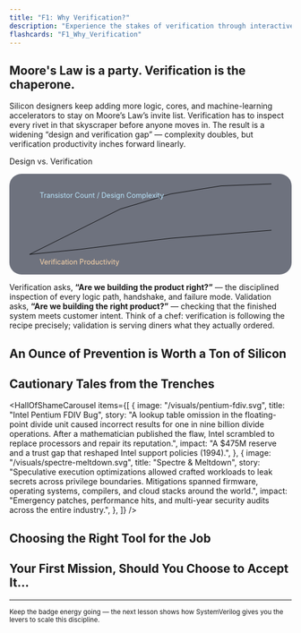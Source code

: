 ```yaml
---
title: "F1: Why Verification?"
description: "Experience the stakes of verification through interactive stories, graphs, and your first bug hunt."
flashcards: "F1_Why_Verification"
---
```


## Moore's Law is a party. Verification is the chaperone.

Silicon designers keep adding more logic, cores, and machine-learning accelerators to stay on Moore’s Law’s invite list. Verification has to inspect every rivet in that skyscraper before anyone moves in. The result is a widening “design and verification gap” — complexity doubles, but verification productivity inches forward linearly.

<div className="my-8 rounded-3xl border border-slate-200/10 bg-slate-900/60 p-6 text-slate-100 shadow-lg">
  <p className="text-sm uppercase tracking-[0.3em] text-sky-300">Design vs. Verification</p>
  <svg viewBox="0 0 560 200" className="mt-4 h-48 w-full">
    <defs>
      <linearGradient id="designLine" x1="0" y1="0" x2="1" y2="0">
        <stop offset="0%" stopColor="#38bdf8" />
        <stop offset="100%" stopColor="#8b5cf6" />
      </linearGradient>
      <linearGradient id="verificationLine" x1="0" y1="0" x2="1" y2="0">
        <stop offset="0%" stopColor="#facc15" />
        <stop offset="100%" stopColor="#f97316" />
      </linearGradient>
    </defs>
    <rect x="0" y="0" width="560" height="200" rx="24" fill="rgba(15,23,42,0.6)" />
    <polyline
      fill="none"
      stroke="url(#designLine)"
      strokeWidth="6"
      strokeLinecap="round"
      points="40,160 140,110 220,70 320,40 420,24 520,20"
    />
    <polyline
      fill="none"
      stroke="url(#verificationLine)"
      strokeWidth="6"
      strokeLinecap="round"
      points="40,160 140,150 220,140 320,128 420,120 520,112"
    />
    <text x="60" y="48" fill="#bae6fd" fontSize="14">Transistor Count / Design Complexity</text>
    <text x="60" y="180" fill="#fed7aa" fontSize="14">Verification Productivity</text>
  </svg>
  <p className="mt-4 text-sm text-slate-200">
    Verification asks, <strong>“Are we building the product right?”</strong> — the disciplined inspection of every logic path, handshake, and failure mode. Validation asks, <strong>“Are we building the right product?”</strong> — checking that the finished system meets customer intent. Think of a chef: verification is following the recipe precisely; validation is serving diners what they actually ordered.
  </p>
</div>

## An Ounce of Prevention is Worth a Ton of Silicon

<InteractiveCostOfBugGraph />

## Cautionary Tales from the Trenches

<HallOfShameCarousel
  items={[
    {
      image: "/visuals/pentium-fdiv.svg",
      title: "Intel Pentium FDIV Bug",
      story:
        "A lookup table omission in the floating-point divide unit caused incorrect results for one in nine billion divide operations. After a mathematician published the flaw, Intel scrambled to replace processors and repair its reputation.",
      impact: "A $475M reserve and a trust gap that reshaped Intel support policies (1994).",
    },
    {
      image: "/visuals/spectre-meltdown.svg",
      title: "Spectre & Meltdown",
      story:
        "Speculative execution optimizations allowed crafted workloads to leak secrets across privilege boundaries. Mitigations spanned firmware, operating systems, compilers, and cloud stacks around the world.",
      impact: "Emergency patches, performance hits, and multi-year security audits across the entire industry.",
    },
  ]}
/>

## Choosing the Right Tool for the Job

<VerificationMethodologiesDiagram />

## Your First Mission, Should You Choose to Accept It...

<FirstBugHuntGame />

***

<small className="text-slate-400">Keep the badge energy going — the next lesson shows how SystemVerilog gives you the levers to scale this discipline.</small>
